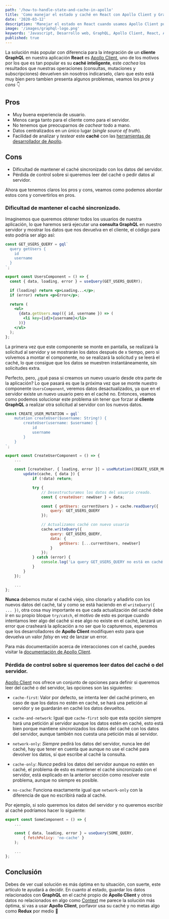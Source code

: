 ```yaml
---
path: '/how-to-handle-state-and-cache-in-apollo'
title: 'Como manejar el estado y caché en React con Apollo Client y GraphQL'
date: '2020-03-12'
description: 'Manejar el estado en React cuando usamos Apollo Client puede resultar dudoso si no estamos acostumbrados, en este artículo explico como podemos enfocar este problema.'
image: '/images/graphql-logo.png'
keywords: 'Javascript, Desarrollo web, GraphQL, Apollo Client, React, Apollo Cache, Apollo state, React hooks'
published: true
---
```


La solución más popular con diferencia para la integración de un **cliente GraphQL** en nuestra aplicación **React** es [Apollo Client](https://www.apollographql.com/docs/react/), uno de los motivos por los que es tan popular es su **caché inteligente**, este _cachea_ los resultados que nuestras operaciones (consultas, mutaciones y subscripciones) devuelven sin nosotros indicarselo, claro que esto está muy bien pero tambien presenta algunos problemas, veamos los _pros y cons_ <span role="img" aria-label="abajo">👇</span>

## Pros

- Muy buena experiencia de usuario.
- Menos carga tanto para el cliente como para el servidor.
- No tenemos que preocuparnos de _cachear_ todo a mano.
- Datos centralizados en un único lugar (_single source of truth_).
- Facilidad de analizar y _testear_ este **caché** con las [herramientas de desarrollador de Apollo](https://chrome.google.com/webstore/detail/apollo-client-developer-t/jdkknkkbebbapilgoeccciglkfbmbnfm).

## Cons

- Dificultad de mantener el caché sincronizado con los datos del servidor.
- Pérdida de control sobre si queremos leer del caché o pedir datos al servidor.

Ahora que tenemos claros los pros y cons, veamos como podemos abordar estos cons y convertirlos en pros.

### Dificultad de mantener el caché sincronizado.

Imaginemos que queremos obtener todos los usuarios de nuestra aplicación, lo que haremos será ejecutar una **consulta GraphQL** en nuestro servidor y mostrar los datos que nos devuelva en el cliente, el código para esto podría ser algo así:

```jsx
const GET_USERS_QUERY = gql`
  query getUsers {
    id
    username
  }
`;

export const UsersComponent = () => {
  const { data, loading, error } = useQuery(GET_USERS_QUERY);

  if (loading) return <p>Loading...</p>;
  if (error) return <p>Error</p>;

  return (
    <ul>
      {data.getUsers.map(({ id, username }) => (
        <li key={id}>{username}</li>
      ))}
    </ul>
  );
};
```

La primera vez que este componente se monte en pantalla, se realizará la solicitud al servidor y se mostrarán los datos después de x tiempo, pero si volvemos a montar el componente, no se realizará la solicitud y se leerá el caché, lo que consigue que los datos se muestren instantáneamente, sin solicitudes extra.

Perfecto, pero, ¿qué pasa si creamos un nuevo usuario desde otra parte de la aplicación? Lo que pasará es que la próxima vez que se monte nuestro componente `UsersComponent`, veremos datos desactualizados, ya que en el servidor existe un nuevo usuario pero en el caché no. Entonces, veamos como podemos solucionar este problema sin tener que forzar al **cliente GraphQL** a realizar otra solicitud al servidor con los nuevos datos.

```jsx
const CREATE_USER_MUTATION = gql`
	mutation createUser($username: String!) {
		createUser(username: $username) {
			id
			username
		}
	}
`;

export const CreateUserComponent = () => {
	...

	const [createUser, { loading, error }] = useMutation(CREATE_USER_MUTATION, {
		update(cache, { data }) {
			if (!data) return;

			try {
				// Desestructuramos los datos del usuario creado.
				const { createUser: newUser } = data;

				const { getUsers: currentUsers } = cache.readQuery({
					query: GET_USERS_QUERY
				});

				// Actualizamos caché con nuevo usuario
				cache.writeQuery({
					query: GET_USERS_QUERY,
					data: {
						getUsers: [...currentUsers, newUser]
					}
				});
			} catch (error) {
				console.log('La query GET_USERS_QUERY no está en caché');
			}
		}
	});

	...
};
```

**Nunca** debemos mutar el caché viejo, sino clonarlo y añadirlo con los nuevos datos del caché, tal y como se está haciendo en el `writeQuery({ ... })`, otra cosa muy importante es que cada actualización del caché debe ir en su propio bloque `try/catch`, el motivo de esto es porque cuando intentamos leer algo del caché si ese algo no existe en el caché, lanzará un error que crasheará la aplicación a no ser que lo capturemos, esperemos que los desarrolladores de **Apollo Client** modifiquen esto para que devuelva un valor _falsy_ en vez de lanzar un error.

Para más documentación acerca de interacciones con el caché, puedes visitar la [documentación de Apollo Client](https://www.apollographql.com/docs/react/caching/cache-interaction/).

### Pérdida de control sobre si queremos leer datos del caché o del servidor.

[Apollo Client](https://www.apollographql.com/docs/react/) nos ofrece un conjunto de opciones para definir si queremos leer del caché o del servidor, las opciones son las siguientes:

- `cache-first`: Valor por defecto, se intenta leer del caché primero, en caso de que los datos no estén en caché, se hará una petición al servidor y se guardarán en caché los datos devueltos.

- `cache-and-network`: Igual que `cache-first` solo que esta opción siempre hará una petición al servidor aunque los datos estén en caché, esto está bien porque mantiene sincronizados los datos del caché con los datos del servidor, aunque también nos cuesta una petición más al servidor.

- `network-only`: _Siempre_ pedirá los datos del servidor, nunca lee del caché, hay que tener en cuenta que aunque no use el caché para devolver los datos, sí que escribe al caché la consulta.

- `cache-only`: _Nunca_ pedirá los datos del servidor aunque no estén en caché, el problema de esto es mantener el caché sincronizado con el servidor, está explicado en la anterior sección como resolver este problema, aunque no siempre es posible.

- `no-cache`: Funciona exactamente igual que `network-only` con la diferencia de que no escribirá nada al caché.

Por ejemplo, si solo queremos los datos del servidor y no queremos escribir al caché podríamos hacer lo siguiente:

```jsx
export const SomeComponent = () => {
	...

	const { data, loading, error } = useQuery(SOME_QUERY,
		{ fetchPolicy: 'no-cache' }
	);

	...
};
```

## Conclusión

Debes de ver cual solución es más óptima en tu situación, con suerte, este artículo te ayudará a decidir. En cuanto al estado, guardar los datos relacionados con **GraphQL** en el caché propio de **Apollo Client** y otros datos no relacionados en algo como [Context](https://es.reactjs.org/docs/context.html) me parece la solución más óptima, si vas a usar **Apollo Client**, porfavor usa su caché y no metas algo como **Redux** por medio <span role="img" aria-label="rezo">🙏</span>
